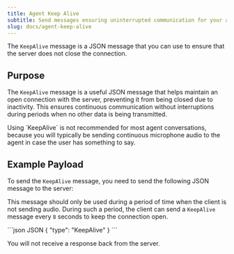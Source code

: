 ```yaml
---
title: Agent Keep Alive
subtitle: Send messages ensuring uninterrupted communication for your agent.
slug: docs/agent-keep-alive
---
```


<Markdown src="../snippets/voice-agent.mdx" />

The `KeepAlive` message is a JSON message that you can use to ensure that the server does not close the connection.

## Purpose

The `KeepAlive` message is a useful JSON message that helps maintain an open connection with the server, preventing it from being closed due to inactivity. This ensures continuous communication without interruptions during periods when no other data is being transmitted.

<Info>
  Using `KeepAlive` is not recommended for most agent conversations, because you will typically be sending continuous microphone audio to the agent in case the user has something to say.
</Info>

## Example Payload

To send the `KeepAlive` message, you need to send the following JSON message to the server:

This message should only be used during a period of time when the client is not sending audio. During such a period, the client can send a `KeepAlive` message every `8` seconds to keep the connection open.


<CodeGroup>
  ```json JSON
  {
    "type": "KeepAlive"
  }
  ```
</CodeGroup>


You will not receive a response back from the server.



